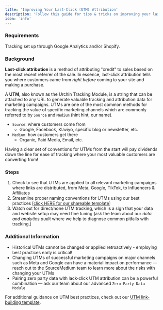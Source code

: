 ```yaml
---
title: 'Improving Your Last-Click (UTM) Attribution'
description: 'Follow this guide for tips & tricks on improving your last-click UTM attribution'
icon: 'info'
---
```


### Requirements

Tracking set up through Google Analytics and/or Shopify.

### Background

**Last-click attribution** is a method of attributing "credit" to sales based on the most recent referrer of the sale.  In essence, last-click attribution 
tells you where customers came from _right before_ coming to your site and making a purchase.

A **UTM**, also known as the Urchin Tracking Module, is a string that can be attached to any URL to generate valuable tracking and attribution data for 
marketing campaigns. UTMs are one of the most common methods for tracking the value of specific marketing channels which are commonly referred to by 
`Source` and `Medium` (hint hint, our name). 
- `Source`: where customers come from 
    - Google, Facebook, Klaviyo, specific blog or newsletter, etc.
- `Medium`: how customers get there
    - Organic, Paid Media, Email, etc.

Having a clear set of conventions for UTMs from the start will pay dividends down the line for ease of tracking where your most valuable customers are 
converting from! 

### Steps

1. Check to see that UTMs are applied to all relevant marketing campaigns where links are distributed, from Meta, Google, TikTok, to Influencers & Affiliates 
2. Streamline proper naming conventions for UTMs using our best practices [[click HERE for our shareable template](https://docs.google.com/spreadsheets/d/14hx6hlce6zTwfMIcuKLUIuOYl5uWVlcyCr9FIL0GQJk/edit#gid=0)]
3. Watch out for direct/none UTM tracking, which is a sign that your data and website setup may need fine tuning (ask the team about our *data and analytics audit* where we help to diagnose common pitfalls with tracking.)

### Additional Information

- Historical UTMs cannot be changed or applied retroactively - employing best practices early is critical!
- Changing UTMs of successful marketing campaigns on major channels such as Meta and Google can have a material impact on performance — reach out to the SourceMedium team to learn more about the risks with changing your UTMs
- Pairing zero party data with lack-click UTM attribution can be a powerful combination — ask our team about our advanced `Zero Party Data Module`

<Info>For additional guidance on UTM best practices, check out our [UTM link-building template](https://docs.google.com/spreadsheets/d/14hx6hlce6zTwfMIcuKLUIuOYl5uWVlcyCr9FIL0GQJk/edit#gid=0).</Info>